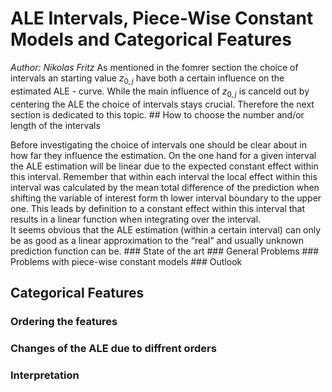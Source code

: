 # ALE Intervals, Piece-Wise Constant Models and Categorical Features

*Author: Nikolas Fritz*
As mentioned in the fomrer section the choice of intervals an starting value $z_{0,j}$ have both a certain influence on the estimated ALE - curve. While the main influence of $z_{0,j}$ is canceld out by centering the ALE the choice of intervals stays crucial. Therefore the next section is dedicated to this topic. 
## How to choose the number and/or length of the intervals

Before investigating the choice of intervals one should be clear about in how far they influence the estimation. On the one hand for a given interval the ALE estimation will be linear due to the expected constant effect within this interval.
Remember that within each interval the local effect within this interval was calculated by the mean total difference of the prediction when shifting the variable of interest form th lower interval boundary to the upper one. This leads by definition to a constant effect within this interval that results in a linear function when integrating over the interval.   
It seems obvious that the ALE estimation (within a certain interval) can only be as good as a linear approximation to the "real"  and usually unknown prediction function can be.
### State of the art
### General Problems
### Problems with piece-wise constant models
### Outlook 

## Categorical Features
### Ordering the features
### Changes of the ALE due to diffrent orders
### Interpretation
